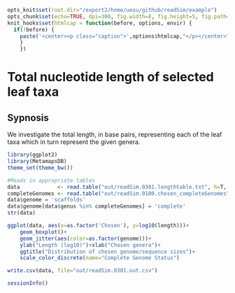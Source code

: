 ```r
opts_knit$set(root.dir="/export2/home/uesu/github/readSim/example")
opts_chunk$set(echo=TRUE, dpi=300, fig.width=8, fig.height=5, fig.path="figures/readSim.0302-")
knit_hooks$set(htmlcap = function(before, options, envir) {
  if(!before) {
    paste('<center><p class="caption">',options$htmlcap,"</p></center>",sep="")
    }
    })
```


Total nucleotide length of selected leaf taxa
====

## Sypnosis

We investigate the total length, in base pairs, representing each of the leaf taxa which in turn represent the given genera.

```r
library(ggplot2)
library(MetamapsDB)
theme_set(theme_bw())
```

```r
#Reads in appropriate tables
data            <- read.table("out/readSim.0301.lengthtable.txt", h=T, sep="\t")
completeGenomes <- read.table("out/readSim.0100.chosen_completeGenomes",sep="\t",h=T)$parentID
data$genome = 'scaffolds'
data$genome[data$genus %in% completeGenomes] = 'complete'
str(data)
```

```r
ggplot(data, aes(x=as.factor('Chosen'), y=log10(length)))+
    geom_boxplot()+
    geom_jitter(aes(color=as.factor(genome)))+
    ylab("Length (log10)")+xlab("Chosen genera")+
    ggtitle("Distribution of chosen genome/sequence sizes")+
    scale_color_discrete(name="Complete Genome Status")
```

```r
write.csv(data, file="out/readSim.0301.out.csv")
```

```r
sessionInfo()
```
